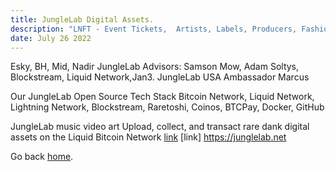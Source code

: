 ```yaml
---
title: JungleLab Digital Assets.
description: "LNFT - Event Tickets,  Artists, Labels, Producers, Fashion Brands. & Curated Content."
date: July 26 2022
---
```


Esky, BH, Mid, Nadir
JungleLab Advisors: Samson Mow, Adam Soltys, Blockstream, Liquid Network,Jan3.
JungleLab USA Ambassador Marcus

Our JungleLab Open Source Tech Stack
Bitcoin Network, Liquid Network, Lightning Network, Blockstream, Raretoshi, Coinos, BTCPay, Docker, GitHub

JungleLab music video art
Upload, collect, and transact rare dank digital assets on the Liquid Bitcoin Network [link](https://junglelab.io)
[link] https://junglelab.net 

Go back [home](/).
